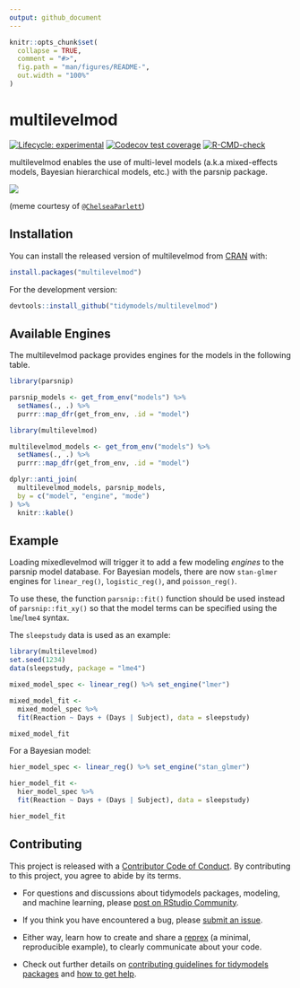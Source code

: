 ```yaml
---
output: github_document
---
```


<!-- README.md is generated from README.Rmd. Please edit that file -->

```r
knitr::opts_chunk$set(
  collapse = TRUE,
  comment = "#>",
  fig.path = "man/figures/README-",
  out.width = "100%"
)
```

# multilevelmod

<!-- badges: start -->
[![Lifecycle: experimental](https://img.shields.io/badge/lifecycle-experimental-orange.svg)](https://lifecycle.r-lib.org/articles/stages.html)
[![Codecov test coverage](https://codecov.io/gh/topepo/multilevelmod/branch/main/graph/badge.svg)](https://app.codecov.io/gh/topepo/multilevelmod?branch=main)
[![R-CMD-check](https://github.com/tidymodels/multilevelmod/workflows/R-CMD-check/badge.svg)](https://github.com/tidymodels/multilevelmod/actions)
<!-- badges: end -->

multilevelmod enables the use of multi-level models (a.k.a mixed-effects models, Bayesian hierarchical models, etc.) with the parsnip package.  

<a href="https://pbs.twimg.com/media/FD1_OIhVIAE4H5l?format=jpg&name=small"><img src="man/figures/FD1_OIhVIAE4H5l.jpeg" align="center" /></a>

(meme courtesy of [`@ChelseaParlett`](https://twitter.com/ChelseaParlett))

## Installation

You can install the released version of multilevelmod from [CRAN](https://CRAN.R-project.org) with:

``` r
install.packages("multilevelmod")
```

For the development version: 

``` r
devtools::install_github("tidymodels/multilevelmod")
```

## Available Engines

The multilevelmod package provides engines for the models in the following table.

```r
library(parsnip)

parsnip_models <- get_from_env("models") %>%
  setNames(., .) %>%
  purrr::map_dfr(get_from_env, .id = "model")

library(multilevelmod)

multilevelmod_models <- get_from_env("models") %>%
  setNames(., .) %>%
  purrr::map_dfr(get_from_env, .id = "model")

dplyr::anti_join(
  multilevelmod_models, parsnip_models, 
  by = c("model", "engine", "mode")
) %>%
  knitr::kable()
```

## Example

Loading mixedlevelmod will trigger it to add a few modeling _engines_ to the parsnip model database. For Bayesian models, there are now `stan-glmer` engines for `linear_reg()`, `logistic_reg()`, and `poisson_reg()`. 

To use these, the function `parsnip::fit()` function should be used instead of `parsnip::fit_xy()` so that the model terms can be specified using the `lme`/`lme4` syntax. 

The `sleepstudy` data is used as an example: 

```r
library(multilevelmod)
set.seed(1234)
data(sleepstudy, package = "lme4")

mixed_model_spec <- linear_reg() %>% set_engine("lmer")

mixed_model_fit <- 
  mixed_model_spec %>% 
  fit(Reaction ~ Days + (Days | Subject), data = sleepstudy)

mixed_model_fit
```

For a Bayesian model: 


```r
hier_model_spec <- linear_reg() %>% set_engine("stan_glmer")

hier_model_fit <- 
  hier_model_spec %>% 
  fit(Reaction ~ Days + (Days | Subject), data = sleepstudy)

hier_model_fit
```

## Contributing

This project is released with a [Contributor Code of Conduct](https://contributor-covenant.org/version/2/0/CODE_OF_CONDUCT.html). By contributing to this project, you agree to abide by its terms.

- For questions and discussions about tidymodels packages, modeling, and machine learning, please [post on RStudio Community](https://community.rstudio.com/new-topic?category_id=15&tags=tidymodels,question).

- If you think you have encountered a bug, please [submit an issue](https://github.com/tidymodels/multilevelmod/issues).

- Either way, learn how to create and share a [reprex](https://community.rstudio.com/new-topic?category_id=15&tags=tidymodels,question) (a minimal, reproducible example), to clearly communicate about your code.

- Check out further details on [contributing guidelines for tidymodels packages](https://www.tidymodels.org/contribute/) and [how to get help](https://www.tidymodels.org/help/).

